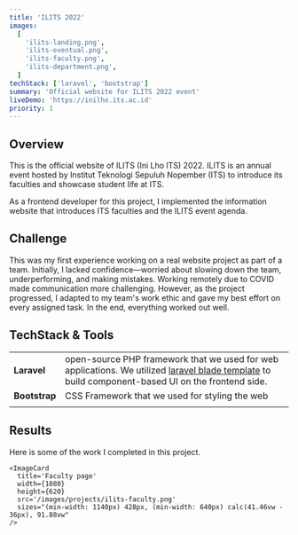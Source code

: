 ```yaml
---
title: 'ILITS 2022'
images:
  [
    'ilits-landing.png',
    'ilits-eventual.png',
    'ilits-faculty.png',
    'ilits-department.png',
  ]
techStack: ['laravel', 'bootstrap']
summary: 'Official website for ILITS 2022 event'
liveDemo: 'https://inilho.its.ac.id'
priority: 1
---
```


## Overview

This is the official website of ILITS (Ini Lho ITS) 2022. ILITS is an annual event hosted by Institut Teknologi Sepuluh Nopember (ITS) to introduce its faculties and showcase student life at ITS.

As a frontend developer for this project, I implemented the information website that introduces ITS faculties and the ILITS event agenda.

## Challenge

This was my first experience working on a real website project as part of a team. Initially, I lacked confidence—worried about slowing down the team, underperforming, and making mistakes. Working remotely due to COVID made communication more challenging. However, as the project progressed, I adapted to my team's work ethic and gave my best effort on every assigned task. In the end, everything worked out well.

## TechStack & Tools

<TechStackToolTip techStack='laravel' className='size-10' />
<TechStackToolTip techStack='bootstrap' className='size-10' />

|               |                                                                                                                                                                                          |
| ------------- | ---------------------------------------------------------------------------------------------------------------------------------------------------------------------------------------- |
| **Laravel**   | open-source PHP framework that we used for web applications. We utilized [laravel blade template](https://laravel.com/docs/11.x/blade) to build component-based UI on the frontend side. |
| **Bootstrap** | CSS Framework that we used for styling the web                                                                                                                                           |
|               |

## Results

Here is some of the work I completed in this project.

<div className='grid sm:grid-cols-2 gap-4'>
  <div className='space-y-4'>
    <ImageCard
      title='Landing page'
      width={1080}
      height={620}
      src='/images/projects/ilits-landing.png'
      sizes="(min-width: 1140px) 428px, (min-width: 640px) calc(41.46vw - 36px), 91.56vw"
    />

    <ImageCard
      title='Faculty page'
      width={1080}
      height={620}
      src='/images/projects/ilits-faculty.png'
      sizes="(min-width: 1140px) 428px, (min-width: 640px) calc(41.46vw - 36px), 91.88vw"
    />

  </div>
  <div className='space-y-4'>
    <ImageCard
      title='Eventual page'
      width={1080}
      height={620}
      src='/images/projects/ilits-eventual.png'
      sizes="(min-width: 1140px) 428px, (min-width: 640px) calc(41.46vw - 36px), 91.56vw"
    />
    <ImageCard
      title='Department page'
      width={1080}
      height={620}
      sizes="(min-width: 1140px) 428px, (min-width: 640px) calc(41.46vw - 36px), 91.88vw"
      src='/images/projects/ilits-department.png'
    />
  </div>
</div>
